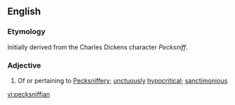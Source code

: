 ==English==

===Etymology===
Initially derived from the Charles Dickens character ''Pecksniff''.

===Adjective===
{{en-adj}}

# Of or pertaining to [[Pecksniffery]]; [[unctuously]] [[hypocritical]]; [[sanctimonious]]

[[vi:pecksniffian]]